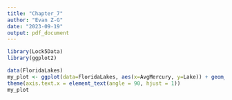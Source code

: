 ---
title: "Chapter_7"
author: "Evan Z-G"
date: "2023-09-19"
output: pdf_document
---

```{r setup, include=FALSE}

library(Lock5Data)
library(ggplot2)
```

```{r fig.dim=c(10,8)}
data(FloridaLakes)
my_plot <- ggplot(data=FloridaLakes, aes(x=AvgMercury, y=Lake)) + geom_col() +
theme(axis.text.x = element_text(angle = 90, hjust = 1))
my_plot
```
